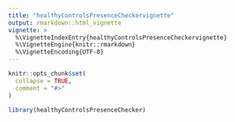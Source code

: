 ```yaml
---
title: "healthyControlsPresenceCheckervignette"
output: rmarkdown::html_vignette
vignette: >
  %\VignetteIndexEntry{healthyControlsPresenceCheckervignette}
  %\VignetteEngine{knitr::rmarkdown}
  %\VignetteEncoding{UTF-8}
---
```


```r
knitr::opts_chunk$set(
  collapse = TRUE,
  comment = "#>"
)
```

```r
library(healthyControlsPresenceChecker)
```
